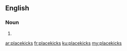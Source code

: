 ==English==

===Noun===
{{head|en|plural}}

# {{plural of|placekick|lang=en}}

[[ar:placekicks]]
[[fr:placekicks]]
[[ku:placekicks]]
[[my:placekicks]]